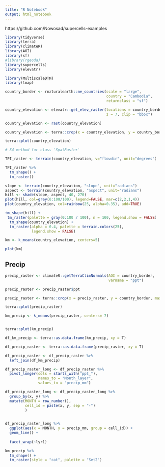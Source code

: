 ```yaml
---
title: "R Notebook"
output: html_notebook
---
```

https://github.com/Nowosad/supercells-examples
```r
library(tidyverse)
library(terra)
library(climateR)
library(AOI)
library(sf)
#library(rgeoda)
library(supercells)
library(elevatr)

library(MultiscaleDTM)
library(tmap)
```



```r
country_border <- rnaturalearth::ne_countries(scale = "large", 
                                              country = "Cambodia",
                                              returnclass = "sf")
```

```r
country_elevation <- elevatr::get_elev_raster(locations = country_border, 
                                              z = 7, clip = "bbox")
```
```r
country_elevation <- rast(country_elevation)
```


```r
country_elevation <- terra::crop(x = country_elevation, y = country_border, mask = T)
```

```r
terra::plot(country_elevation)
```


```r
# S4 method for class 'SpatRaster'

TPI_raster <- terrain(country_elevation, v="flowdir", unit="degrees")
```

```r
TPI_raster %>% 
  tm_shape() +
  tm_raster()
```




```r
slope <- terrain(country_elevation, "slope", unit="radians")
aspect <- terrain(country_elevation, "aspect", unit="radians")
hill <- shade(slope, aspect, 40, 270)
plot(hill, col=grey(0:100/100), legend=FALSE, mar=c(2,2,1,4))
plot(country_elevation, col=rainbow(25, alpha=0.35), add=TRUE)
```



```r

tm_shape(hill) +
 tm_raster(palette = gray(0:100 / 100), n = 100, legend.show = FALSE)  +
  tm_shape(country_elevation) +
  tm_raster(alpha = 0.4, palette = terrain.colors(25),
            legend.show = FALSE)
```



```r
km <- k_means(country_elevation, centers=5)
```


```r
plot(km)
```


## Precip
```r
precip_raster <- climateR::getTerraClimNormals(AOI = country_border,
                                               varname = "ppt")
```

```r
precip_raster <- precip_raster$ppt
```

```r
precip_raster <- terra::crop(x = precip_raster, y = country_border, mask = T)
```


```r
terra::plot(precip_raster)
```


```r
km_precip <- k_means(precip_raster, centers= 7)
```

```r

```



```r
terra::plot(km_precip)
```
```r
df_km_precip <- terra::as.data.frame(km_precip, xy = T)
```

```r
df_precip_raster <- terra::as.data.frame(precip_raster, xy = T)
```

```r
df_precip_raster <- df_precip_raster %>% 
  left_join(df_km_precip)
```
```r
df_precip_raster_long <- df_precip_raster %>% 
  pivot_longer(cols = starts_with("ppt_"),
               names_to = "Month_layer", 
               values_to = "precip_mm")
```


```r
df_precip_raster_long <- df_precip_raster_long %>% 
  group_by(x, y) %>% 
  mutate(MONTH = row_number(),
         cell_id = paste(x, y, sep = "-")
         )
  
```

```r
df_precip_raster_long %>% 
  ggplot(aes(x = MONTH, y = precip_mm, group = cell_id)) +
  geom_line() +
  
  facet_wrap(~lyr1)
```

```r
km_precip %>% 
  tm_shape() +
  tm_raster(style = "cat", palette = "Set2")
```

